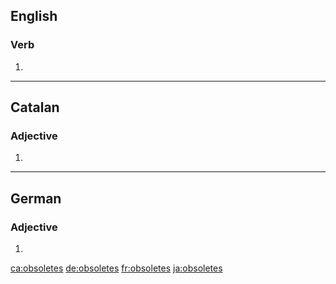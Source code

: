 {{also|obsolètes}}
==English==

===Verb===
{{head|en|verb form}}

# {{en-third-person singular of|obsolete}}

----

==Catalan==

===Adjective===
{{head|ca|adjective form}}

# {{feminine plural of|obsolet|lang=ca}}

----

==German==

===Adjective===
{{head|de|adjective form}}

# {{de-inflected form of|obsolet}}

[[ca:obsoletes]]
[[de:obsoletes]]
[[fr:obsoletes]]
[[ja:obsoletes]]